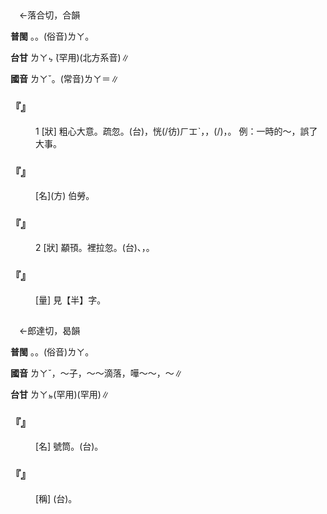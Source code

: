 
=={{ruby|拉|ㄌㄚˇ}}==

　←落合切，合韻{{ruby|＝|ㄌㄚ}}

'''普閩''' {{ruby|(文)|ㄌㄚㆴ ͘}}。{{ruby|(白)|ㄌㄚㆷ ͘}}。(俗音)<rt>ㄌㄚ</rt>。

'''台甘''' <rt>ㄌㄚㆴ ͘</rt>(罕用){{ruby|。|ㄌㄧㄚㆴ}}{{ruby|/|ㄌㄧㄚㆴ ͘}}{{ruby|。|ㄌㄚ}}(北方系音)∥

'''國音''' <rt>ㄌㄚˇ</rt>。(常音)<rt>ㄌㄚ</rt>{{ruby|。|ㄌㄚˊ}}＝{{ruby|剌|ㄌㄚˊ}}∥

    

==='''『{{ruby|拉|ㄌㄚˇ}}{{ruby|忽|·ㄏㄨ}}』'''===
:1  [狀] 粗心大意。疏忽。(台){{ruby|大|ㄉㄚ˫}}{{ruby|意|ㄧ˪}}，恍(/彷)<rt>ㄏㆲˋ</rt>{{ruby|忽|ㄏㄨㆵ}}，{{ruby|失|ㄒㄧㆴ}}{{ruby|覺|ㄍㄚㆶ}}{{ruby|察|ㄘㄚㆵ}}，{{ruby|無|ㆠㄜˊ}}{{ruby|細|ㄙㄨㆤ˪}}{{ruby|/|ㄙㆤ˪}}{{ruby|膩|ㆢㄧ˫}}{{ruby|/|ㄌㄧ˫}}(/{{ruby|無|ㆠㄜˊ}}{{ruby|小|ㄒㄧㄜˋ}}{{ruby|心|ㄒㄧㆬ}})，{{ruby|忽|ㄏㄨㆵ}}{{ruby|略|ㄌㄚㆶ ͘}}。 例：一時的～，誤了大事。
    

==='''『{{ruby|虎|ㄏㄨˋ}}{{ruby|不|·ㄅㄨ}}{{ruby|拉|ㄌㄚˇ}}』'''===
: [名](方) 伯勞。
    

==='''『{{ruby|拉|ㄌㄚˇ}}{{ruby|忽|·ㄏㄨ}}』'''===
:2  [狀] 顢頇。{{ruby|拉|ㄌㄚˇ}}裡拉忽。(台){{ruby|糊|ㄏㆦˊ}}{{ruby|糊|ㄏㆦˊ}}{{ruby|塗|ㄉㆦˊ}}{{ruby|塗|ㄉㆦˊ}}、{{ruby|譀|ㄏㆰ˪}}{{ruby|譀|ㄏㆰ˪}}，{{ruby|稱|ㄑㄧㄣ˪}}{{ruby|稱|ㄑㄧㄣ˪}}{{ruby|采|ㄘㄞˋ}}{{ruby|采|ㄘㄞˋ}}。
    

==='''『{{ruby|半|ㄅㄢˋ}}{{ruby|拉|ㄌㄚˇ}}』'''===
: [量] 見【半】字。
    

=={{ruby|喇|ㄌㄚˇ}}==

　←郎達切，曷韻{{ruby|＝|ㄌㄚˋ}}

'''普閩''' {{ruby|(文)|ㄌㄚㆵ ͘}}。{{ruby|(白)|ㄌㄚㆷ ͘}}。(俗音)<rt>ㄌㄚ</rt>。

'''國音''' <rt>ㄌㄚˇ</rt>{{ruby|。|ㄌㄚˋ}}，～子{{ruby|。|ㄌㄚˊ}}，～～滴落{{ruby|。|ㄌㄚ}}，嘩～～{{ruby|。|ㄌㄚ}}，{{ruby|哈|ㄎㄚ}}～{{ruby|呢|ㄋㄧˊ}}∥

'''台甘''' <rt>ㄌㄚㆵ</rt>(罕用){{ruby|。|ㄌㄚ˪}}(罕用)∥

    

==='''『{{ruby|喇|ㄌㄚˇ}}{{ruby|叭|ㄅㄚ}}』'''===
: [名] 號筒。(台){{ruby|喇|ㄌㄚㆴ ͘}}{{ruby|叭|ㄅㄚㆷ}}。
    

==='''『{{ruby|喇|ㄌㄚˇ}}{{ruby|嘛|ㄇㄚˊ}}』'''===
: [稱] (台){{ruby|稱|ㄑㄧㄥ}}{{ruby|西|ㄙㆤ}}{{ruby|藏|ㄗㆲˊ}}{{ruby|蒙|ㆠㆲˊ}}{{ruby|古|ㄍㆦˋ}}{{ruby|丌|ㆤ}}{{ruby|和|ㄏㄨㆤˊ}}{{ruby|尚|ㄒㄧㆧ˫}}{{ruby|/|ㄒㄧㆫ˫}}。
    
